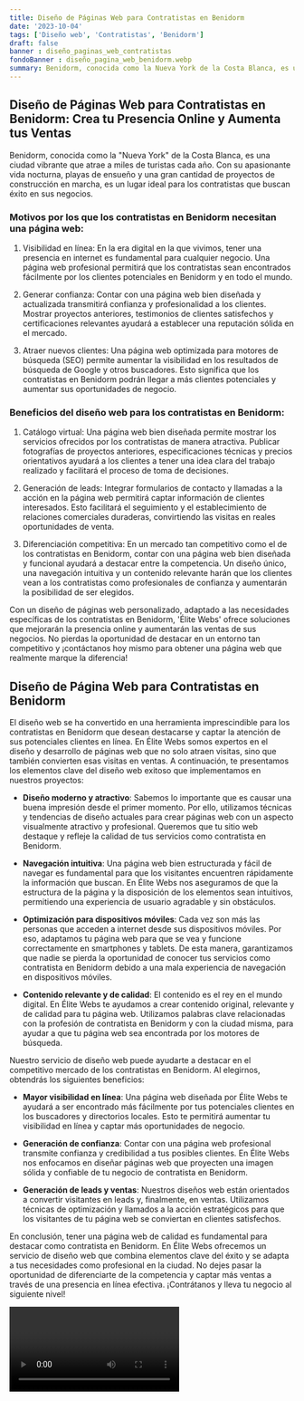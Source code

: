 ```yaml
---
title: Diseño de Páginas Web para Contratistas en Benidorm
date: '2023-10-04'
tags: ['Diseño web', 'Contratistas', 'Benidorm']
draft: false
banner : diseño_paginas_web_contratistas
fondoBanner : diseño_pagina_web_benidorm.webp
summary: Benidorm, conocida como la Nueva York de la Costa Blanca, es una ciudad vibrante que atrae a miles de turistas cada año. Con su apasionante vida nocturna, playas de ensueño y una gran cantidad de proyectos de construcción en marcha, es un lugar ideal para los contratistas que buscan éxito en sus negocios.
---
```


## Diseño de Páginas Web para Contratistas en Benidorm: Crea tu Presencia Online y Aumenta tus Ventas

Benidorm, conocida como la "Nueva York" de la Costa Blanca, es una ciudad vibrante que atrae a miles de turistas cada año. Con su apasionante vida nocturna, playas de ensueño y una gran cantidad de proyectos de construcción en marcha, es un lugar ideal para los contratistas que buscan éxito en sus negocios.

### Motivos por los que los contratistas en Benidorm necesitan una página web:

1. Visibilidad en línea: En la era digital en la que vivimos, tener una presencia en internet es fundamental para cualquier negocio. Una página web profesional permitirá que los contratistas sean encontrados fácilmente por los clientes potenciales en Benidorm y en todo el mundo.

2. Generar confianza: Contar con una página web bien diseñada y actualizada transmitirá confianza y profesionalidad a los clientes. Mostrar proyectos anteriores, testimonios de clientes satisfechos y certificaciones relevantes ayudará a establecer una reputación sólida en el mercado.

3. Atraer nuevos clientes: Una página web optimizada para motores de búsqueda (SEO) permite aumentar la visibilidad en los resultados de búsqueda de Google y otros buscadores. Esto significa que los contratistas en Benidorm podrán llegar a más clientes potenciales y aumentar sus oportunidades de negocio.

### Beneficios del diseño web para los contratistas en Benidorm:

1. Catálogo virtual: Una página web bien diseñada permite mostrar los servicios ofrecidos por los contratistas de manera atractiva. Publicar fotografías de proyectos anteriores, especificaciones técnicas y precios orientativos ayudará a los clientes a tener una idea clara del trabajo realizado y facilitará el proceso de toma de decisiones.

2. Generación de leads: Integrar formularios de contacto y llamadas a la acción en la página web permitirá captar información de clientes interesados. Esto facilitará el seguimiento y el establecimiento de relaciones comerciales duraderas, convirtiendo las visitas en reales oportunidades de venta.

3. Diferenciación competitiva: En un mercado tan competitivo como el de los contratistas en Benidorm, contar con una página web bien diseñada y funcional ayudará a destacar entre la competencia. Un diseño único, una navegación intuitiva y un contenido relevante harán que los clientes vean a los contratistas como profesionales de confianza y aumentarán la posibilidad de ser elegidos.

Con un diseño de páginas web personalizado, adaptado a las necesidades específicas de los contratistas en Benidorm, 'Élite Webs' ofrece soluciones que mejorarán la presencia online y aumentarán las ventas de sus negocios. No pierdas la oportunidad de destacar en un entorno tan competitivo y ¡contáctanos hoy mismo para obtener una página web que realmente marque la diferencia!

<GifSeo />

<Cta />

## Diseño de Página Web para Contratistas en Benidorm

El diseño web se ha convertido en una herramienta imprescindible para los contratistas en Benidorm que desean destacarse y captar la atención de sus potenciales clientes en línea. En Élite Webs somos expertos en el diseño y desarrollo de páginas web que no solo atraen visitas, sino que también convierten esas visitas en ventas. A continuación, te presentamos los elementos clave del diseño web exitoso que implementamos en nuestros proyectos:

- **Diseño moderno y atractivo**: Sabemos lo importante que es causar una buena impresión desde el primer momento. Por ello, utilizamos técnicas y tendencias de diseño actuales para crear páginas web con un aspecto visualmente atractivo y profesional. Queremos que tu sitio web destaque y refleje la calidad de tus servicios como contratista en Benidorm.

- **Navegación intuitiva**: Una página web bien estructurada y fácil de navegar es fundamental para que los visitantes encuentren rápidamente la información que buscan. En Élite Webs nos aseguramos de que la estructura de la página y la disposición de los elementos sean intuitivos, permitiendo una experiencia de usuario agradable y sin obstáculos.

- **Optimización para dispositivos móviles**: Cada vez son más las personas que acceden a internet desde sus dispositivos móviles. Por eso, adaptamos tu página web para que se vea y funcione correctamente en smartphones y tablets. De esta manera, garantizamos que nadie se pierda la oportunidad de conocer tus servicios como contratista en Benidorm debido a una mala experiencia de navegación en dispositivos móviles.

- **Contenido relevante y de calidad**: El contenido es el rey en el mundo digital. En Élite Webs te ayudamos a crear contenido original, relevante y de calidad para tu página web. Utilizamos palabras clave relacionadas con la profesión de contratista en Benidorm y con la ciudad misma, para ayudar a que tu página web sea encontrada por los motores de búsqueda.

Nuestro servicio de diseño web puede ayudarte a destacar en el competitivo mercado de los contratistas en Benidorm. Al elegirnos, obtendrás los siguientes beneficios:

- **Mayor visibilidad en línea**: Una página web diseñada por Élite Webs te ayudará a ser encontrado más fácilmente por tus potenciales clientes en los buscadores y directorios locales. Esto te permitirá aumentar tu visibilidad en línea y captar más oportunidades de negocio.

- **Generación de confianza**: Contar con una página web profesional transmite confianza y credibilidad a tus posibles clientes. En Élite Webs nos enfocamos en diseñar páginas web que proyecten una imagen sólida y confiable de tu negocio de contratista en Benidorm.

- **Generación de leads y ventas**: Nuestros diseños web están orientados a convertir visitantes en leads y, finalmente, en ventas. Utilizamos técnicas de optimización y llamados a la acción estratégicos para que los visitantes de tu página web se conviertan en clientes satisfechos.

En conclusión, tener una página web de calidad es fundamental para destacar como contratista en Benidorm. En Élite Webs ofrecemos un servicio de diseño web que combina elementos clave del éxito y se adapta a tus necesidades como profesional en la ciudad. No dejes pasar la oportunidad de diferenciarte de la competencia y captar más ventas a través de una presencia en línea efectiva. ¡Contrátanos y lleva tu negocio al siguiente nivel!

<Video />

<CtaBot job='Contratistas' city='Benidorm'/>

<Gmaps query='Benidorm+españa+maps' />
